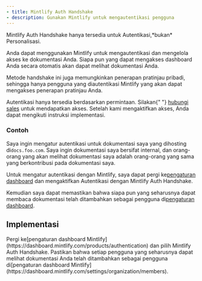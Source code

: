 ```yaml
---
- title: Mintlify Auth Handshake
- description: Gunakan Mintlify untuk mengautentikasi pengguna
---
```


<Info>
  Mintlify Auth Handshake hanya tersedia untuk Autentikasi,*bukan*
  Personalisasi.
</Info>

Anda dapat menggunakan Mintlify untuk mengautentikasi dan mengelola akses ke dokumentasi Anda. Siapa pun yang dapat mengakses dashboard Anda secara otomatis akan dapat melihat dokumentasi Anda.

Metode handshake ini juga memungkinkan penerapan pratinjau pribadi, sehingga hanya pengguna yang diautentikasi Mintlify yang akan dapat mengakses penerapan pratinjau Anda.

<Note>
  Autentikasi hanya tersedia berdasarkan permintaan. Silakan{" "}
  <a href="mailto:sales@mintlify.com">hubungi sales</a> untuk mendapatkan akses. Setelah kami mengaktifkan akses, Anda dapat mengikuti instruksi implementasi.
</Note>

### Contoh

Saya ingin mengatur autentikasi untuk dokumentasi saya yang dihosting di`docs.foo.com`. Saya ingin dokumentasi saya bersifat internal, dan orang-orang yang akan melihat dokumentasi saya adalah orang-orang yang sama yang berkontribusi pada dokumentasi saya.

Untuk mengatur autentikasi dengan Mintlify, saya dapat pergi ke[pengaturan dashboard](https://dashboard.mintlify.com/products/authentication)
dan mengaktifkan Autentikasi dengan Mintlify Auth Handshake.

Kemudian saya dapat memastikan bahwa siapa pun yang seharusnya dapat membaca dokumentasi telah ditambahkan sebagai pengguna di[pengaturan dashboard](https://dashboard.mintlify.com/settings/organization/members).

## Implementasi

<Steps>
  <Step title="Konfigurasi pengaturan Autentikasi Anda">
    Pergi ke[pengaturan dashboard Mintlify](https://dashboard.mintlify.com/products/authentication) dan pilih Mintlify Auth Handshake.
  </Step>

  <Step title="Tambahkan pengguna">
    Pastikan bahwa setiap pengguna yang seharusnya dapat melihat dokumentasi Anda telah ditambahkan sebagai pengguna di[pengaturan dashboard Mintlify](https://dashboard.mintlify.com/settings/organization/members).
  </Step>
</Steps>
